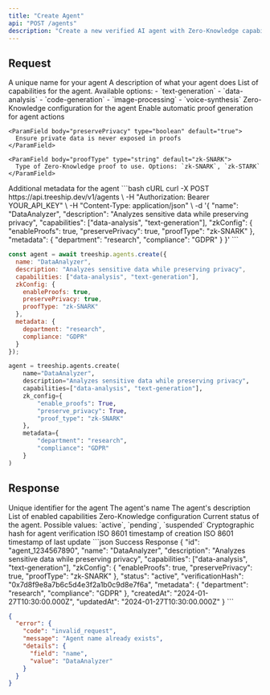 ```yaml
---
title: "Create Agent"
api: "POST /agents"
description: "Create a new verified AI agent with Zero-Knowledge capabilities"
---
```


## Request

<ParamField body="name" type="string" required>
  A unique name for your agent
</ParamField>

<ParamField body="description" type="string">
  A description of what your agent does
</ParamField>

<ParamField body="capabilities" type="array" required>
  List of capabilities for the agent. Available options:
  - `text-generation`
  - `data-analysis`
  - `code-generation`
  - `image-processing`
  - `voice-synthesis`
</ParamField>

<ParamField body="zkConfig" type="object" required>
  Zero-Knowledge configuration for the agent
  
  <Expandable title="zkConfig properties">
    <ParamField body="enableProofs" type="boolean" default="true">
      Enable automatic proof generation for agent actions
    </ParamField>
    
    <ParamField body="preservePrivacy" type="boolean" default="true">
      Ensure private data is never exposed in proofs
    </ParamField>
    
    <ParamField body="proofType" type="string" default="zk-SNARK">
      Type of Zero-Knowledge proof to use. Options: `zk-SNARK`, `zk-STARK`
    </ParamField>
  </Expandable>
</ParamField>

<ParamField body="metadata" type="object">
  Additional metadata for the agent
</ParamField>

<RequestExample>
```bash cURL
curl -X POST https://api.treeship.dev/v1/agents \
  -H "Authorization: Bearer YOUR_API_KEY" \
  -H "Content-Type: application/json" \
  -d '{
    "name": "DataAnalyzer",
    "description": "Analyzes sensitive data while preserving privacy",
    "capabilities": ["data-analysis", "text-generation"],
    "zkConfig": {
      "enableProofs": true,
      "preservePrivacy": true,
      "proofType": "zk-SNARK"
    },
    "metadata": {
      "department": "research",
      "compliance": "GDPR"
    }
  }'
```

```javascript JavaScript
const agent = await treeship.agents.create({
  name: "DataAnalyzer",
  description: "Analyzes sensitive data while preserving privacy",
  capabilities: ["data-analysis", "text-generation"],
  zkConfig: {
    enableProofs: true,
    preservePrivacy: true,
    proofType: "zk-SNARK"
  },
  metadata: {
    department: "research",
    compliance: "GDPR"
  }
});
```

```python Python
agent = treeship.agents.create(
    name="DataAnalyzer",
    description="Analyzes sensitive data while preserving privacy",
    capabilities=["data-analysis", "text-generation"],
    zk_config={
        "enable_proofs": True,
        "preserve_privacy": True,
        "proof_type": "zk-SNARK"
    },
    metadata={
        "department": "research",
        "compliance": "GDPR"
    }
)
```
</RequestExample>

## Response

<ResponseField name="id" type="string">
  Unique identifier for the agent
</ResponseField>

<ResponseField name="name" type="string">
  The agent's name
</ResponseField>

<ResponseField name="description" type="string">
  The agent's description
</ResponseField>

<ResponseField name="capabilities" type="array">
  List of enabled capabilities
</ResponseField>

<ResponseField name="zkConfig" type="object">
  Zero-Knowledge configuration
</ResponseField>

<ResponseField name="status" type="string">
  Current status of the agent. Possible values: `active`, `pending`, `suspended`
</ResponseField>

<ResponseField name="verificationHash" type="string">
  Cryptographic hash for agent verification
</ResponseField>

<ResponseField name="createdAt" type="string">
  ISO 8601 timestamp of creation
</ResponseField>

<ResponseField name="updatedAt" type="string">
  ISO 8601 timestamp of last update
</ResponseField>

<ResponseExample>
```json Success Response
{
  "id": "agent_1234567890",
  "name": "DataAnalyzer",
  "description": "Analyzes sensitive data while preserving privacy",
  "capabilities": ["data-analysis", "text-generation"],
  "zkConfig": {
    "enableProofs": true,
    "preservePrivacy": true,
    "proofType": "zk-SNARK"
  },
  "status": "active",
  "verificationHash": "0x7d8f9e8a7b6c5d4e3f2a1b0c9d8e7f6a",
  "metadata": {
    "department": "research",
    "compliance": "GDPR"
  },
  "createdAt": "2024-01-27T10:30:00.000Z",
  "updatedAt": "2024-01-27T10:30:00.000Z"
}
```

```json Error Response
{
  "error": {
    "code": "invalid_request",
    "message": "Agent name already exists",
    "details": {
      "field": "name",
      "value": "DataAnalyzer"
    }
  }
}
```
</ResponseExample>